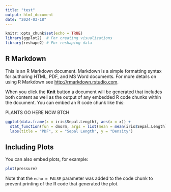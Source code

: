 ```yaml
---
title: "test"
output: html_document
date: "2024-03-18"
---
```


```r
knitr::opts_chunk$set(echo = TRUE)
library(ggplot2)  # For creating visualizations
library(reshape2) # For reshaping data
```

## R Markdown

This is an R Markdown document. Markdown is a simple formatting syntax for authoring HTML, PDF, and MS Word documents. For more details on using R Markdown see <http://rmarkdown.rstudio.com>.

When you click the **Knit** button a document will be generated that includes both content as well as the output of any embedded R code chunks within the document. You can embed an R code chunk like this:

PLANTS GO HERE NOW BTCH

```r
ggplot(data.frame(x = iris$Sepal.Length), aes(x = x)) +
  stat_function(fun = dnorm, args = list(mean = mean(iris$Sepal.Length), sd = sd(iris$Sepal.Length)), color = "blue") +
  labs(title = "PDF", x = "Sepal Length", y = "Density")
```

## Including Plots

You can also embed plots, for example:

```r
plot(pressure)
```

Note that the `echo = FALSE` parameter was added to the code chunk to prevent printing of the R code that generated the plot.
